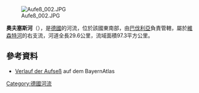 {{Onesource|time=2020-11-04T14:20:08+00:00}}
{{Coord|49|48|39|N|11|17|49|E|display=title}}
[[Image:Aufeß_002.JPG|right]]

'''奧夫塞斯河'''（{{lang-de|Aufseß}}），是[[德國|德國]]的河流，位於該國東南部，由[[巴伐利亞|巴伐利亞]]負責管轄，屬於[[維森特河|維森特河]]的右支流，河道全長29.6公里，流域面積97.3平方公里。

==參考資料==
* [https://geoportal.bayern.de/bayernatlas/?zoom=8&Y=4446893.67&X=5522843.06&lang=de&topic=ba&bgLayer=tk&catalogNodes=122 Verlauf der Aufseß] {{Wayback|url=https://geoportal.bayern.de/bayernatlas/?zoom=8&Y=4446893.67&X=5522843.06&lang=de&topic=ba&bgLayer=tk&catalogNodes=122 |date=20170312070244 }} auf dem BayernAtlas

{{Germany-geo-stub}}
[[Category:德國河流|Category:德國河流]]